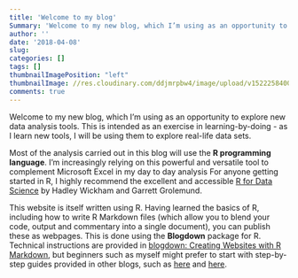 ```yaml
---
title: 'Welcome to my blog'
Summary: 'Welcome to my new blog, which I’m using as an opportunity to explore new data analysis tools. This is intended as an exercise in learning-by-doing: as I pick up new tools, I will be using them to explore real-life data sets.'
author: ''
date: '2018-04-08'
slug: 
categories: []
tags: []
thumbnailImagePosition: "left"
thumbnailImage: //res.cloudinary.com/ddjmrpbw4/image/upload/v1522258400/London.jpg
comments: true
---
```

Welcome to my new blog, which I'm using as an opportunity to explore new data analysis tools. This is intended as an exercise in learning-by-doing - as I learn new tools, I will be using them to explore real-life data sets.

Most of the analysis carried out in this blog will use the __R programming language__. I'm increasingly relying on this powerful and versatile tool to complement Microsoft Excel in my day to day analysis For anyone getting started in R, I highly recommend the excellent and accessible [R for Data Science](http://r4ds.had.co.nz/) by Hadley Wickham and Garrett Grolemund.

This website is itself written using R. Having learned the basics of R, including how to write R Markdown files (which allow you to blend your code, output and commentary into a single document), you can publish these as webpages. This is done using the __Blogdown__ package for R. Technical instructions are provided in [blogdown: Creating Websites with R Markdown](https://bookdown.org/yihui/blogdown/), but beginners such as myself might prefer to start with step-by-step guides provided in other blogs, such as [here](http://jonthegeek.com/2018/02/27/blogging-in-ten-minutes/) and [here](http://mcdussault.rbind.io/post/building-your-blog-using-blogdown/).